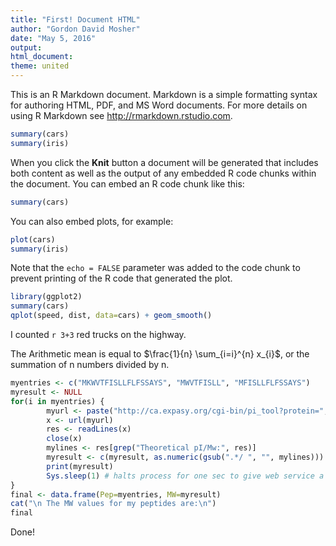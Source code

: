 ```yaml
---
title: "First! Document HTML"
author: "Gordon David Mosher"
date: "May 5, 2016"
output:
html_document:
theme: united
---
```


This is an R Markdown document. Markdown is a simple formatting syntax for authoring HTML, PDF, and MS Word documents. For more details on using R Markdown see <http://rmarkdown.rstudio.com>.
```r
summary(cars)
summary(iris)
```

When you click the **Knit** button a document will be generated that includes both content as well as the output of any embedded R code chunks within the document. You can embed an R code chunk like this:

```r
summary(cars)
```

You can also embed plots, for example:

```r
plot(cars)
summary(iris)
```

Note that the `echo = FALSE` parameter was added to the code chunk to prevent printing of the R code that generated the plot.
```r
library(ggplot2)
summary(cars)
qplot(speed, dist, data=cars) + geom_smooth()

```

I counted `r 3+3`  red trucks on the highway.

The Arithmetic mean is equal to $\frac{1}{n} \sum_{i=i}^{n} x_{i}$, or the summation of n numbers divided by n.


```r
myentries <- c("MKWVTFISLLFLFSSAYS", "MWVTFISLL", "MFISLLFLFSSAYS")                                                                                                                                        
myresult <- NULL                                                                                                                                                                                              
for(i in myentries) {                                                                                                                                                                                         
        myurl <- paste("http://ca.expasy.org/cgi-bin/pi_tool?protein=", i, "&resolution=monoisotopic", sep="")                   
        x <- url(myurl)                                                                                                                                                                                       
        res <- readLines(x)                                                                                                                                                                                   
        close(x)                                                                                                                                                                                              
        mylines <- res[grep("Theoretical pI/Mw:", res)]                                                                                                                                                        
        myresult <- c(myresult, as.numeric(gsub(".*/ ", "", mylines)))                                                                                                                                         
        print(myresult)                                                                                                                                                                                       
        Sys.sleep(1) # halts process for one sec to give web service a break                                                                                                                                     
}                                                                                                                                                                                                             
final <- data.frame(Pep=myentries, MW=myresult)                                                                                                                                                               
cat("\n The MW values for my peptides are:\n")                                                                                                                                                                
final

```


Done!
